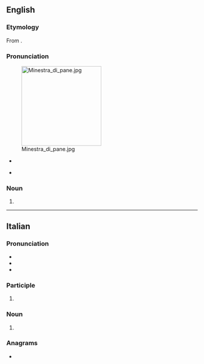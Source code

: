 ==English==

===Etymology===
From {{bor|en|it|ribollita|lit=reboiled}}.

===Pronunciation=== 
{{wikipedia}}
[[Image:Minestra_di_pane.jpg|210px|right]]
* {{a|UK}} {{IPA|/ˌɹiːbəˈliːtə/|/ˌɹiːbəʊˈliːtə/|lang=en}}
* {{rhymes|iːtə|lang=en}}

===Noun===
{{en-noun|-}}

# {{def|A traditional [[Tuscan]] [[soup]] made from [[reboil]]ed vegetables, with a [[black]] [[cabbage]] and [[cannellini bean]]s base, and [[stale]] [[bread]].}}

{{topics|en|Soups}}

----

==Italian==
{{wikipedia|lang=it}}

===Pronunciation===
* {{IPA|/ri.bolˈli.ta/|[riboˈlːiːt̪ä]|lang=it}}
* {{rhymes|ita|lang=it}}
* {{hyphenation|ri|bol|lì|ta|lang=it}}

===Participle===
{{head|it|past participle form}}

# {{feminine singular of|ribollito||reboiled|lang=it}}

===Noun===
{{it-noun|f}}

# {{lb|it|chiefly|_|uncountable}} {{l|en|ribollita}} {{gloss|traditional Tuscan soup}}

{{topics|it|Soups}}

===Anagrams===
* {{anagrams|it|brillatoi}}